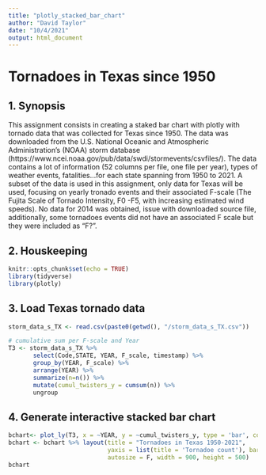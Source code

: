 ```yaml
---
title: "plotly_stacked_bar_chart"
author: "David Taylor"
date: "10/4/2021"
output: html_document
---
```


# Tornadoes in Texas since 1950

## 1. Synopsis
This assignment consists in creating a staked bar chart with plotly with tornado data that was collected for Texas since 1950. The data was downloaded from the U.S. National Oceanic and Atmospheric Administration's (NOAA) storm database (https://www.ncei.noaa.gov/pub/data/swdi/stormevents/csvfiles/). The data contains a lot of information (52 columns per file, one file per year), types of weather events, fatalities...for each state spanning from 1950 to 2021.  A subset of the data is used in this assignment, only data for Texas will be used, focusing on yearly tronado events and their associated F-scale (The Fujita Scale of Tornado Intensity, F0 -F5, with increasing estimated wind speeds). No data for 2014 was obtained, issue with downloaded source file, additionally, some tornadoes events did not have an associated F scale but they were included as "F?".

## 2. Houskeeping
```r
knitr::opts_chunk$set(echo = TRUE)
library(tidyverse)
library(plotly)
```
## 3. Load Texas tornado data
```r
storm_data_s_TX <- read.csv(paste0(getwd(), "/storm_data_s_TX.csv"))

# cumulative sum per F-scale and Year
T3 <- storm_data_s_TX %>%
       select(Code,STATE, YEAR, F_scale, timestamp) %>%
       group_by(YEAR, F_scale) %>% 
       arrange(YEAR) %>%
       summarize(n=n()) %>% 
       mutate(cumul_twisters_y = cumsum(n)) %>%
       ungroup
```
## 4. Generate interactive stacked bar chart
```r
bchart<- plot_ly(T3, x = ~YEAR, y = ~cumul_twisters_y, type = 'bar', color= ~F_scale)
bchart <- bchart %>% layout(title = "Tornadoes in Texas 1950-2021", 
                            yaxis = list(title = 'Tornadoe count'), barmode = 'stack',
                            autosize = F, width = 900, height = 500)
bchart
```
